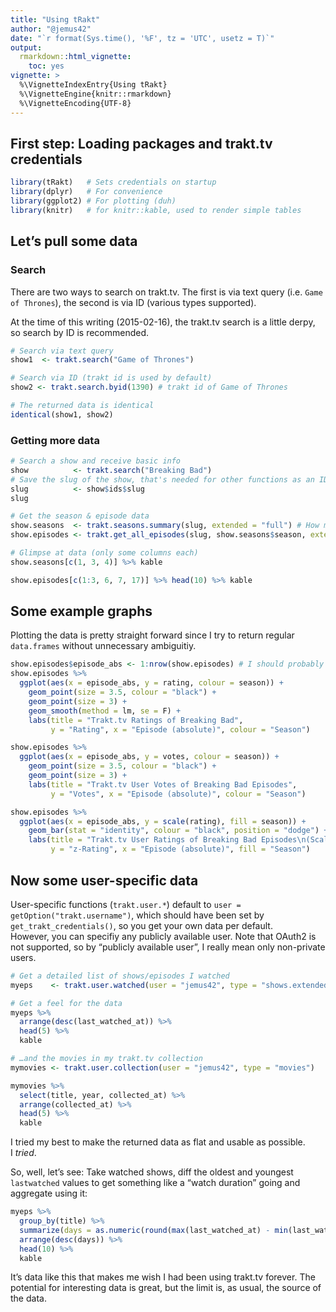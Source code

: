 ```yaml
---
title: "Using tRakt"
author: "@jemus42"
date: "`r format(Sys.time(), '%F', tz = 'UTC', usetz = T)`"
output: 
  rmarkdown::html_vignette:
    toc: yes
vignette: >
  %\VignetteIndexEntry{Using tRakt}
  %\VignetteEngine{knitr::rmarkdown}
  %\VignetteEncoding{UTF-8}
---
```

## First step: Loading packages and trakt.tv credentials

```r
library(tRakt)   # Sets credentials on startup
library(dplyr)   # For convenience
library(ggplot2) # For plotting (duh)
library(knitr)   # for knitr::kable, used to render simple tables
```

## Let's pull some data

### Search

There are two ways to search on trakt.tv. The first is via text query (i.e. `Game of Thrones`),
the second is via ID (various types supported).  

At the time of this writing (2015-02-16), the trakt.tv search is a little derpy, so search by ID is recommended.

```r
# Search via text query
show1  <- trakt.search("Game of Thrones")

# Search via ID (trakt id is used by default)
show2 <- trakt.search.byid(1390) # trakt id of Game of Thrones

# The returned data is identical
identical(show1, show2)
```

### Getting more data

```r
# Search a show and receive basic info
show          <- trakt.search("Breaking Bad")
# Save the slug of the show, that's needed for other functions as an ID
slug          <- show$ids$slug
slug

# Get the season & episode data
show.seasons  <- trakt.seasons.summary(slug, extended = "full") # How many seasons are there?
show.episodes <- trakt.get_all_episodes(slug, show.seasons$season, extended = "full")

# Glimpse at data (only some columns each)
show.seasons[c(1, 3, 4)] %>% kable

show.episodes[c(1:3, 6, 7, 17)] %>% head(10) %>% kable
```

## Some example graphs

Plotting the data is pretty straight forward since I try to return regular `data.frames` without 
unnecessary ambiguitiy.

```r
show.episodes$episode_abs <- 1:nrow(show.episodes) # I should probably do that for you.
show.episodes %>%
  ggplot(aes(x = episode_abs, y = rating, colour = season)) +
    geom_point(size = 3.5, colour = "black") +
    geom_point(size = 3) + 
    geom_smooth(method = lm, se = F) +
    labs(title = "Trakt.tv Ratings of Breaking Bad", 
         y = "Rating", x = "Episode (absolute)", colour = "Season")

show.episodes %>%
  ggplot(aes(x = episode_abs, y = votes, colour = season)) +
    geom_point(size = 3.5, colour = "black") +
    geom_point(size = 3) + 
    labs(title = "Trakt.tv User Votes of Breaking Bad Episodes", 
         y = "Votes", x = "Episode (absolute)", colour = "Season")

show.episodes %>%
  ggplot(aes(x = episode_abs, y = scale(rating), fill = season)) +
    geom_bar(stat = "identity", colour = "black", position = "dodge") +
    labs(title = "Trakt.tv User Ratings of Breaking Bad Episodes\n(Scaled using mean and standard deviation)", 
         y = "z-Rating", x = "Episode (absolute)", fill = "Season")
```

## Now some user-specific data

User-specific functions (`trakt.user.*`) default to `user = getOption("trakt.username")`, which
should have been set by `get_trakt_credentials()`, so you get your own data per default.  
However, you can specifiy any publicly available user. Note that OAuth2 is not supported, so 
by "publicly available user", I really mean only non-private users.

```r
# Get a detailed list of shows/episodes I watched
myeps    <- trakt.user.watched(user = "jemus42", type = "shows.extended")

# Get a feel for the data
myeps %>% 
  arrange(desc(last_watched_at)) %>% 
  head(5) %>% 
  kable

# …and the movies in my trakt.tv collection
mymovies <- trakt.user.collection(user = "jemus42", type = "movies")

mymovies %>%
  select(title, year, collected_at) %>%
  arrange(collected_at) %>%
  head(5) %>%
  kable
```

I tried my best to make the returned data as flat and usable as possible.  
I *tried*.

So, well, let's see: Take watched shows, diff the oldest and youngest `lastwatched` values
to get something like a "watch duration" going and aggregate using it:

```r
myeps %>% 
  group_by(title) %>% 
  summarize(days = as.numeric(round(max(last_watched_at) - min(last_watched_at)))) %>%
  arrange(desc(days)) %>%
  head(10) %>%
  kable
```

It's data like this that makes me wish I had been using trakt.tv forever. The potential for interesting data is great, but the limit is, as usual, the source of the data.
